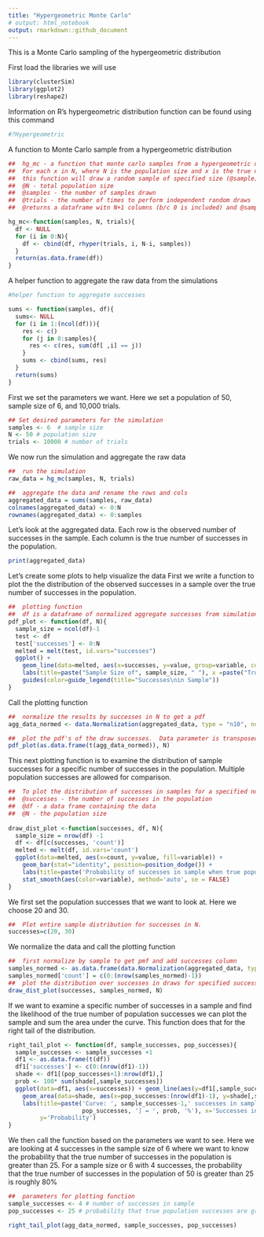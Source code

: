 ```yaml
---
title: "Hypergeometric Monte Carlo"
# output: html_notebook
output: rmarkdown::github_document
---
```

This is a Monte Carlo sampling of the hypergeometric distribution


First load the libraries we will use
```r
library(clusterSim)
library(ggplot2)
library(reshape2)
```
Information on R's hypergeometric distribution function can be found using this command
```r
#?Hypergeometric
```
A function to Monte Carlo sample from a hypergeometric distribution
```r
##  hg_mc - a function that monte carlo samples from a hypergeometric distribution
##  For each x in N, where N is the population size and x is the true number of successes in N, 
##  this function will draw a random sample of specified size (@sample) a specified number of times(@trials). 
##  @N - total population size
##  @samples - the number of samples drawn 
##  @trials - the number of times to perform independent random draws
##  @returns a dataframe witn N+1 columns (b/c 0 is included) and @samples+1 rows (O included)

hg_mc<-function(samples, N, trials){
  df <- NULL
  for (i in 0:N){
    df <- cbind(df, rhyper(trials, i, N-i, samples))
  }
  return(as.data.frame(df))
}
```
A helper function to aggregate the raw data from the simulations
```r
#helper function to aggregate successes 

sums <- function(samples, df){
  sums<- NULL
  for (i in 1:(ncol(df))){
    res <- c()
    for (j in 0:samples){
      res <- c(res, sum(df[ ,i] == j))
    }
    sums <- cbind(sums, res)
  }
  return(sums)
}
```
First we set the parameters we want. 
Here we set a population of 50, sample size of 6, and 10,000 trials. 
```r
## Set desired parameters for the simulation
samples <- 6  # sample size
N <- 50 # population size 
trials <- 10000 # number of trials
```
We now run the simulation and aggregate the raw data
```r
##  run the simulation
raw_data = hg_mc(samples, N, trials)

##  aggregate the data and rename the rows and cols
aggregated_data = sums(samples, raw_data)
colnames(aggregated_data) <- 0:N
rownames(aggregated_data) <- 0:samples
```
Let's look at the aggregated data. Each row is the observed number of successes in the sample.  Each column is the true number of successes in the population. 
```r
print(aggregated_data)
```
Let's create some plots to help visualize the data
First we write a function to plot the the distribution of the observed successes in a sample over the true number of successes in the population.
```r
##  plotting function
##  df is a dataframe of normalized aggregate successes from simulation
pdf_plot <- function(df, N){
  sample_size = ncol(df)-1
  test <- df
  test['successes'] <- 0:N
  melted = melt(test, id.vars="successes")
  ggplot() + 
    geom_line(data=melted, aes(x=successes, y=value, group=variable, color = variable), size=1) +
    labs(title=paste("Sample Size of", sample_size, " "), x =paste("True number of successes in population size ", toString(N), sep=" "), y = "Probability density") +
    guides(color=guide_legend(title="Successes\nin Sample"))
}
```
Call the plotting function 
```r
##  normalize the results by successes in N to get a pdf
agg_data_normed <- data.Normalization(aggregated_data, type = "n10", normalization = "row")

##  plot the pdf's of the draw successes.  Data parameter is transposed and ensured to be a dataframe
pdf_plot(as.data.frame(t(agg_data_normed)), N)
```

This next plotting function is to examine the distribution of sample successes for a specific number of successes in the population.  Multiple population successes are allowed for comparison. 
```r
##  To plot the distribution of successes in samples for a specified number of successes in the population
##  @successes - the number of successes in the population
##  @df - a data frame containing the data
##  @N - the population size
 
draw_dist_plot <-function(successes, df, N){
  sample_size = nrow(df) -1
  df <- df[c(successes, 'count')]
  melted <- melt(df, id.vars='count')
  ggplot(data=melted, aes(x=count, y=value, fill=variable)) +
    geom_bar(stat="identity", position=position_dodge()) +
    labs(title=paste('Probability of successes in sample when true population successes are \n ', toString(successes), ' out of ', N), x=paste('Successes in sample size of ', sample_size), y='Probability Density') +
    stat_smooth(aes(color=variable), method='auto', se = FALSE)
}
```


We first set the population successes that we want to look at.  Here we choose 20 and 30.  
```r
##  Plot entire sample distribution for successes in N.
successes=c(20, 30)
```
We normalize the data and call the plotting function
```r
##  first normalize by sample to get pmf and add successes column
samples_normed <- as.data.frame(data.Normalization(aggregated_data, type = "n10", normalization = "col"))
samples_normed['count'] = c(0:(nrow(samples_normed)-1))
##  plot the distribution over successes in draws for specified successes in N
draw_dist_plot(successes, samples_normed, N)
```
If we want to examine a specific number of successes in a sample and find the likelihood of the true number of population successes we can plot the sample and sum the area under the curve. This function does that for the right tail of the distribution. 
```r
right_tail_plot <- function(df, sample_successes, pop_successes){
  sample_successes <- sample_successes +1
  df1 <- as.data.frame(t(df))
  df1['successes'] <- c(0:(nrow(df1)-1))
  shade <- df1[(pop_successes+1):nrow(df1),]
  prob <- 100* sum(shade[,sample_successes])
  ggplot(data=df1, aes(x=successes)) + geom_line(aes(y=df1[,sample_successes]), color='blue') + 
    geom_area(data=shade, aes(x=pop_successes:(nrow(df1)-1), y=shade[,sample_successes]), fill='blue') +
    labs(title=paste('Curve: ', sample_successes-1,' successes in sample of', toString(nrow(df)-1), '\nShaded Area: P[True Population Successes > ',
                     pop_successes, '] = ', prob, '%'), x='Successes in population', 
         y='Probability')
}
```
We then call the function based on the parameters we want to see.  Here we are looking at 4 successes in the sample size of 6 where we want to know the probability that the true number of successes in the population is greater than 25.  For a sample size or 6 with 4 successes, the probability that the true number of successes in the population of 50 is greater than 25 is roughly 80%
```r
##  parameters for plotting function
sample_successes <- 4 # number of successes in sample
pop_successes <- 25 # probability that true population successes are greater than this when observing sample_successes

right_tail_plot(agg_data_normed, sample_successes, pop_successes)
```

